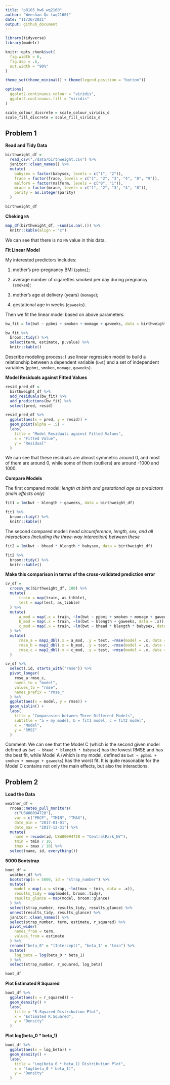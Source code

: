 ```yaml
---
title: "p8105_hw6_wq2160"
author: "Wenshan Qu (wq2160)"
date: "11/26/2021"
output: github_document
---
```


```r
library(tidyverse)
library(modelr)

knitr::opts_chunk$set(
  fig.width = 6,
  fig.asp = .6,
  out.width = "90%"
)

theme_set(theme_minimal() + theme(legend.position = "bottom"))

options(
  ggplot2.continuous.colour = "viridis",
  ggplot2.continuous.fill = "viridis"
)

scale_colour_discrete = scale_colour_viridis_d
scale_fill_discrete = scale_fill_viridis_d
```

## Problem 1

**Read and Tidy Data**

```r
birthweight_df = 
  read_csv("./data/birthweight.csv") %>% 
  janitor::clean_names() %>% 
  mutate(
    babysex = factor(babysex, levels = c("1", "2")),
    frace = factor(frace, levels = c("1", "2", "3", "4", "8", "9")),
    malform = factor(malform, levels = c("0", "1")),
    mrace = factor(mrace, levels = c("1", "2", "3", "4", "8")),
    parity = as.integer(parity)
  )

birthweight_df
```

**Cheking `NA`**

```r
map_df(birthweight_df, ~sum(is.na(.))) %>% 
  knitr::kable(align = "c")
```

We can see that there is no `NA` value in this data.

**Fit Linear Model**

My interested predictors includes: 

  1) mother’s pre-pregnancy BMI (`ppbmi`);
  
  2) average number of cigarettes smoked per day during pregnancy (`smoken`);
  
  3) mother’s age at delivery (years) (`momage`);
  
  4) gestational age in weeks (`gaweeks`).
  
Then we fit the linear model based on above parameters.

```r
bw_fit = lm(bwt ~ ppbmi + smoken + momage + gaweeks, data = birthweight_df)

bw_fit %>% 
  broom::tidy() %>% 
  select(term, estimate, p.value) %>% 
  knitr::kable()
```

Describe modeling process: I use linear regression model to build a relationship between a dependent variable (`bwt`) and a set of independent variables (`ppbmi`, `smoken`, `momage`, `gaweeks`).

**Model Residuals against Fitted Values**

```r
resid_pred_df = 
  birthweight_df %>% 
  add_residuals(bw_fit) %>% 
  add_predictions(bw_fit) %>% 
  select(pred, resid)

resid_pred_df %>% 
  ggplot(aes(x = pred, y = resid)) +
  geom_point(alpha = .5) +
  labs(
    title = "Model Residuals against Fitted Values",
    x = "Fitted Value",
    y = "Residual"
  )
```

We can see that these residuals are almost symmetric around 0, and most of them are around 0, while some of them (outliers) are around -1000 and 1000.

**Compare Models**

The first compared model: _length at birth and gestational age as predictors (main effects only)_

```r
fit1 = lm(bwt ~ blength + gaweeks, data = birthweight_df)

fit1 %>% 
  broom::tidy() %>% 
  knitr::kable()
```

The second compared model: _head circumference, length, sex, and all interactions (including the three-way interaction) between these_

```r
fit2 = lm(bwt ~ bhead * blength * babysex, data = birthweight_df)

fit2 %>% 
  broom::tidy() %>% 
  knitr::kable()
```

**Make this comparison in terms of the cross-validated prediction error**

```r
cv_df = 
  crossv_mc(birthweight_df, 100) %>% 
  mutate(
      train = map(train, as_tibble),
      test = map(test, as_tibble)
  ) %>% 
  mutate(
      a_mod = map(.x = train, ~lm(bwt ~ ppbmi + smoken + momage + gaweeks, data = .x)),
      b_mod = map(.x = train, ~lm(bwt ~ blength + gaweeks, data = .x)),
      c_mod = map(.x = train, ~lm(bwt ~ bhead * blength * babysex, data = .x))
  ) %>% 
  mutate(
      rmse_a = map2_dbl(.x = a_mod, .y = test, ~rmse(model = .x, data = .y)),
      rmse_b = map2_dbl(.x = b_mod, .y = test, ~rmse(model = .x, data = .y)),
      rmse_c = map2_dbl(.x = c_mod, .y = test, ~rmse(model = .x, data = .y))
  )

cv_df %>% 
  select(.id, starts_with("rmse")) %>% 
  pivot_longer(
    rmse_a:rmse_c,
    names_to = "model",
    values_to = "rmse",
    names_prefix = "rmse_"
  ) %>% 
  ggplot(aes(x = model, y = rmse)) +
  geom_violin() +
  labs(
    title = "Comparasion between Three Different Models",
    subtitle = "a = my model, b = fit1 model, c = fit2 model",
    x = "Model", 
    y = "RMSE"
  )
```

Comment: We can see that the Model C (which is the second given model defined as `bwt ~ bhead * blength * babysex`) has the lowest RMSE and has the best fit, while Model A (which is my model, defined as `bwt ~ ppbmi + smoken + momage + gaweeks`) has the worst fit. It is quite reasonable for the Model C contains not only the main effects, but also the interactions.

## Problem 2

**Load the Data**

```r
weather_df = 
  rnoaa::meteo_pull_monitors(
    c("USW00094728"),
    var = c("PRCP", "TMIN", "TMAX"), 
    date_min = "2017-01-01",
    date_max = "2017-12-31") %>%
  mutate(
    name = recode(id, USW00094728 = "CentralPark_NY"),
    tmin = tmin / 10,
    tmax = tmax / 10) %>%
  select(name, id, everything())
```

**5000 Bootstrap**

```r
boot_df = 
  weather_df %>% 
  bootstrap(n = 5000, id = "strap_number") %>% 
  mutate(
    model = map(.x = strap, ~lm(tmax ~ tmin, data = .x)),
    results_tidy = map(model, broom::tidy),
    results_glance = map(model, broom::glance)
  ) %>% 
  select(strap_number, results_tidy, results_glance) %>% 
  unnest(results_tidy, results_glance) %>% 
  janitor::clean_names() %>% 
  select(strap_number, term, estimate, r_squared) %>% 
  pivot_wider(
    names_from = term, 
    values_from = estimate
  ) %>% 
  rename("beta_0" = "(Intercept)", "beta_1" = "tmin") %>% 
  mutate(
    log_beta = log(beta_0 * beta_1)
  ) %>% 
  select(strap_number, r_squared, log_beta)

boot_df
```

**Plot Estimated R Squared** 

```r
boot_df %>% 
  ggplot(aes(x = r_squared)) +
  geom_density() + 
  labs(
    title = "R.Squared Distribution Plot",
    x = "Estimated R.Squared",
    y = "Density"
  )
```

**Plot log(beta_0 * beta_1)**

```r
boot_df %>% 
  ggplot(aes(x = log_beta)) +
  geom_density() + 
  labs(
    title = "Log(beta_0 * beta_1) Distribution Plot",
    x = "log(beta_0 * beta_1)",
    y = "Density"
  )
```

